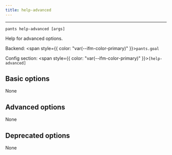 ```yaml
---
title: help-advanced
---
```



---

```
pants help-advanced [args]
```

Help for advanced options.

Backend: <span style={{ color: "var(--ifm-color-primary)" }}>`pants.goal`</span>

Config section: <span style={{ color: "var(--ifm-color-primary)" }}>`[help-advanced]`</span>

## Basic options

<span className={styles.options}>

None

## Advanced options

None

## Deprecated options

None

</span>
